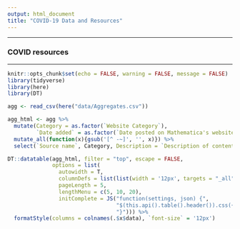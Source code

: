 ```yaml
---
output: html_document
title: "COVID-19 Data and Resources"
---
```


<style type="text/css">
.navbar-header  {
    margin-left: -160px !important;
}
.main-container {
  max-width: 1500px;
  margin-left: auto;
  margin-right: auto;
}
</style>


******
### COVID resources
******

```r
knitr::opts_chunk$set(echo = FALSE, warning = FALSE, message = FALSE)
library(tidyverse)
library(here)
library(DT)

agg <- read_csv(here("data/Aggregates.csv"))
```

```r
agg_html <- agg %>%
  mutate(Category = as.factor(`Website Category`),
         `Date added` = as.factor(`Date posted on Mathematica's website`)) %>%
  mutate_all(function(x){gsub('[^ -~]', '', x)}) %>%
  select(`Source name`, Category, Description = `Description of contents`, `Date added`)

DT::datatable(agg_html, filter = "top", escape = FALSE,
              options = list(
                autowidth = T,
                columnDefs = list(list(width = '12px', targets = "_all")),
                pageLength = 5, 
                lengthMenu = c(5, 10, 20), 
                initComplete = JS("function(settings, json) {",
                                  "$(this.api().table().header()).css({'font-size': '12px', 'background-color': '#2c3c54', 'color': '#fff'});",
                                  "}"))) %>%  
  formatStyle(columns = colnames(.$x$data), `font-size` = '12px')
```